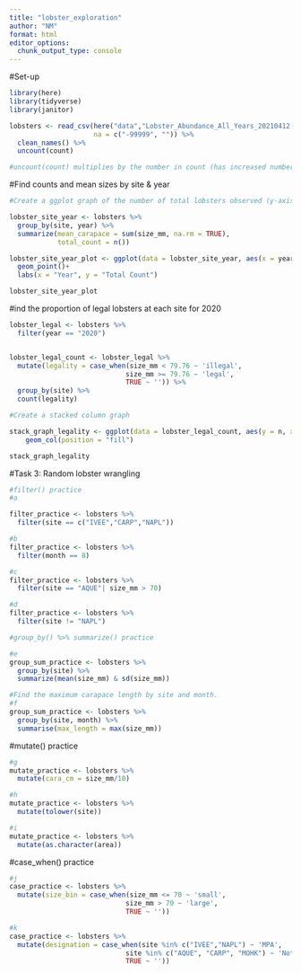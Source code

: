```yaml
---
title: "lobster_exploration"
author: "NM"
format: html
editor_options: 
  chunk_output_type: console
---
```

#Set-up
```r
library(here)
library(tidyverse)
library(janitor)

lobsters <- read_csv(here("data","Lobster_Abundance_All_Years_20210412.csv"), 
                     na = c("-99999", "")) %>% 
  clean_names() %>% 
  uncount(count)

#uncount(count) multiplies by the number in count (has increased number of observations from 6309 to 9387)
```
  
#Find counts and mean sizes by site & year
```r
#Create a ggplot graph of the number of total lobsters observed (y-axis) by year (x-axis) in the study, grouped (either aesthetically or by faceting) by site

lobster_site_year <- lobsters %>%
  group_by(site, year) %>%
  summarize(mean_carapace = sum(size_mm, na.rm = TRUE), 
            total_count = n())

lobster_site_year_plot <- ggplot(data = lobster_site_year, aes(x = year, y = total_count, colour = site))+
  geom_point()+
  labs(x = "Year", y = "Total Count")

lobster_site_year_plot

```


#ind the proportion of legal lobsters at each site for 2020
```r

lobster_legal <- lobsters %>%
  filter(year == "2020")


lobster_legal_count <- lobster_legal %>%
  mutate(legality = case_when(size_mm < 79.76 ~ 'illegal',
                             size_mm >= 79.76 ~ 'legal',
                             TRUE ~ '')) %>%
  group_by(site) %>% 
  count(legality)

#Create a stacked column graph

stack_graph_legality <- ggplot(data = lobster_legal_count, aes(y = n, x = site, fill = legality)) + 
    geom_col(position = "fill")

stack_graph_legality

```


#Task 3: Random lobster wrangling
```r
#filter() practice
#a

filter_practice <- lobsters %>%
  filter(site == c("IVEE","CARP","NAPL"))

#b
filter_practice <- lobsters %>%
  filter(month == 8)

#c
filter_practice <- lobsters %>%
  filter(site == "AQUE"| size_mm > 70)

#d
filter_practice <- lobsters %>%
  filter(site != "NAPL")
```

```r
#group_by() %>% summarize() practice

#e
group_sum_practice <- lobsters %>%
  group_by(site) %>%
  summarize(mean(size_mm) & sd(size_mm))

#Find the maximum carapace length by site and month.
#f
group_sum_practice <- lobsters %>%
  group_by(site, month) %>%
  summarise(max_length = max(size_mm))

```

#mutate() practice
```r
#g
mutate_practice <- lobsters %>%
  mutate(cara_cm = size_mm/10)

#h
mutate_practice <- lobsters %>%
  mutate(tolower(site))

#i
mutate_practice <- lobsters %>%
  mutate(as.character(area))
```

#case_when() practice
```r
#j
case_practice <- lobsters %>%
  mutate(size_bin = case_when(size_mm <= 70 ~ 'small',
                             size_mm > 70 ~ 'large',
                             TRUE ~ ''))

#k
case_practice <- lobsters %>%
  mutate(designation = case_when(site %in% c("IVEE","NAPL") ~ 'MPA',
                             site %in% c("AQUE", "CARP", "MOHK") ~ 'Not MPA',
                             TRUE ~ ''))
  
```

